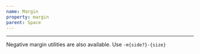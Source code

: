 ```yaml
---
name: Margin
property: margin
parent: Space
---
```



<UtilityInfo pattern="m{side?}-{size}" themeProperty="margin" />

---

<Grid minWidth="120px">
  <InfoBox caption="All" pattern="m-{size}">
    <Box className="bg-blue-200 rounded border border-blue-200">
      <Box
        className={`h-8 px-2 bg-white rounded border-blue-300 border-4 m-4`}
      />
    </Box>
  </InfoBox>
  <InfoBox caption="Horizontal" pattern="mx-{size}">
    <Box className="bg-blue-200 rounded border border-blue-200">
      <Box
        className={`h-8 px-2 bg-white rounded border-blue-300 border-4 mx-4`}
      />
    </Box>
  </InfoBox>
  <InfoBox caption="Vertical" pattern="my-{size}">
    <Box className="bg-blue-200 rounded border border-blue-200">
      <Box
        className={`h-8 px-2 bg-white rounded border-blue-300 border-4 my-4`}
      />
    </Box>
  </InfoBox>
  <InfoBox caption="Top" pattern="mt-{size}">
    <Box className="bg-blue-200 rounded border border-blue-200">
      <Box
        className={`h-8 px-2 bg-white rounded border-blue-300 border-4 mt-4`}
      />
    </Box>
  </InfoBox>
  <InfoBox caption="Right" pattern="mr-{size}">
    <Box className="bg-blue-200 rounded border border-blue-200">
      <Box
        className={`h-8 px-2 bg-white rounded border-blue-300 border-4 mr-4`}
      />
    </Box>
  </InfoBox>
  <InfoBox caption="Bottom" pattern="mb-{size}">
    <Box className="bg-blue-200 rounded border border-blue-200">
      <Box
        className={`h-8 px-2 bg-white rounded border-blue-300 border-4 mb-4`}
      />
    </Box>
  </InfoBox>
  <InfoBox caption="Left" pattern="ml-{size}">
    <Box className="bg-blue-200 rounded border border-blue-200">
      <Box
        className={`h-8 px-2 bg-white rounded border-blue-300 border-4 ml-4`}
      />
    </Box>
  </InfoBox>
</Grid>

Negative margin utilities are also available. Use `-m{side?}-{size}`
